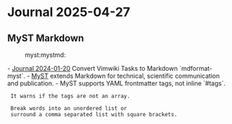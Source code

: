 = Journal 2025-04-27 =

== MyST Markdown ==
:myst:mystmd:

- [[/diary/2024-01-20#mdformat-myst|Journal 2024-01-20]] Convert Vimwiki Tasks to Markdown `mdformat-myst`.
- [[https://mystmd.org/|MyST]] extends Markdown for technical, scientific communication and publication.
- MyST supports YAML frontmatter tags, not inline `#tags`.
  It warns if the tags are not an array.
  {{{text
  ⛔️ 20241226-1537.md 'tags' must be an array (at 20241226-1537.md#frontmatter)
  }}}
  Break words into an unordered list or
  surround a comma separated list with square brackets.
  {{{yaml
  tags: [AR00000001, AR00000001, ABCD, ABC-DEFG-HIJ, LMN-OPQ-R101]
  tags:
    - AR00000001
    - AR00000001
    - ABCD
    - ABC-DEFG-HIJ
    - LMN-OPQ-R101
  }}}

{{{vim
" Vim compiler file
" Compiler:	MyST (MyST Markdown)
" Maintainer:   jdfenw@gmail.com
" Last Change:	2025 May 01

" if exists("current_compiler") | finish | endif
let current_compiler = "myst"

let s:cpo_save = &cpo
set cpo&vim

" CompilerSet makeprg=myst
" let &l:makeprg = 'mypy --show-column-numbers '
" 	    \ ..get(b:, 'mypy_makeprg_params', get(g:, 'mypy_makeprg_params', '--strict --ignore-missing-imports'))
let &l:makeprg = 'myst build --site'
exe 'CompilerSet makeprg='..escape(&l:makeprg, ' \|"')

" ⛔ 0x26d4 0xfe0f is a composite character.
" ⛔️ 20240815-0706.md:61 Link for "wn.work:diary/2024-08-15" did not resolve.
CompilerSet errorformat=%E⛔️\ %f:%l\ %m
" ⛔️ 20240730-1540.md 'tags.0' must be string (at 20240730-1540.md#frontmatter)
CompilerSet errorformat+=%E⛔️\ %f\ %m

" ⚠  0x26a0 0xfe0f is a composite character; it doesn't display in Vim.
" ⚠️  20230929-1034.md:27 Linking "index-structure-or-hub-notes" to an implicit heading reference, best practice is to create an explicit reference.
"    Explicit references do not break when you update the title to a section, they are preferred over using the implicit HTML ID created for headers.
CompilerSet errorformat+=%W⚠️\ %f:%l\ %m

" ⚠️  20240320-0807.md Duplicate identifier in project "ref-nede-33885p-ar1"
"    In files: 20240320-0807.md, 20240321-0854.md
CompilerSet errorformat+=%W⚠️\ %f\ %m

CompilerSet errorformat+=%Z\ \ \ %m

" 🌎 Building MyST site
" 🌎 0x0001f30e
" ⏳ Waiting for response from wn.work:diary/2024-04-25
" ⏳ 0x23f3
" 📖 Built 20250417-1424.md in 263 ms.
" 📖 Ox0001f4d6
" 🔗 Checked 2 links in 20250417-1424.md in 2.85 min
" 🔗 0x0001f517
" 📚 Built 69 pages for project in 2.61 s.
" 📚 0x0001f4da
CompilerSet errorformat+=%-G📖\ %m
CompilerSet errorformat+=%-G🔗\ %m
CompilerSet errorformat+=%-G🌎\ %m
CompilerSet errorformat+=%-G📚\ %m
CompilerSet errorformat+=%-G⏳\ %m

let &cpo = s:cpo_save
unlet s:cpo_save
}}}
